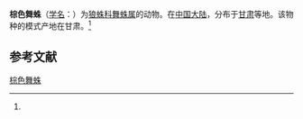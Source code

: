 {{Speciesbox
| name = 棕色舞蛛
| status = 
| status_system = 
| image = 
| genus = Alopecosa
| species = schenkeliana
| authority = (Brignoli, 1983)<ref name='id13776'>{{cite web| url =http://www.bioinfo.cn/db05/BjdwSpecies.php?action=view&id=13776| title =棕色舞蛛| work =《中国动物物种编目数据库》| publisher =中国科学院微生物研究所| author =中国科学院动物研究所| accessdate =2009-04-28| deadurl =yes| archiveurl =https://web.archive.org/web/20160305084913/http://www.bioinfo.cn/db05/BjdwSpecies.php?action=view&id=13776| archivedate =2016-03-05}}</ref>
}}

'''棕色舞蛛'''（[[学名|学名]]：{{lang|la|''Alopecosa schenkeliana''}}）为[[狼蛛科|狼蛛科]][[舞蛛属|舞蛛属]]的动物。在[[中国大陆|中国大陆]]，分布于[[甘肃|甘肃]]等地。该物种的模式产地在甘肃。<ref name='id13776'/>

== 参考文献 ==
{{reflist}}

{{Wikispecies|Alopecosa schenkeliana}}

[[Category:舞蛛属|棕色舞蛛]]


{{蜘蛛小作品}}